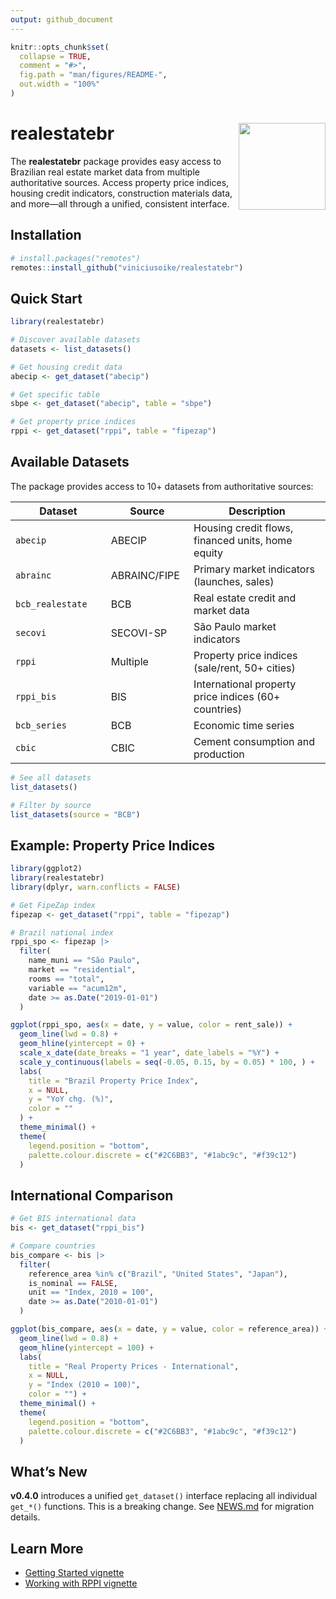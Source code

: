 ```yaml
---
output: github_document
---
```


<!-- README.md is generated from README.Rmd. Please edit that file -->

```r
knitr::opts_chunk$set(
  collapse = TRUE,
  comment = "#>",
  fig.path = "man/figures/README-",
  out.width = "100%"
)
```

# realestatebr <img src="man/figures/hexlogo.png" align="right" height="139" alt="" />

<!-- badges: start -->
<!-- badges: end -->

The **realestatebr** package provides easy access to Brazilian real estate market data from multiple authoritative sources. Access property price indices, housing credit indicators, construction materials data, and more—all through a unified, consistent interface.

## Installation

```r
# install.packages("remotes")
remotes::install_github("viniciusoike/realestatebr")
```

## Quick Start

```r
library(realestatebr)

# Discover available datasets
datasets <- list_datasets()

# Get housing credit data
abecip <- get_dataset("abecip")

# Get specific table
sbpe <- get_dataset("abecip", table = "sbpe")

# Get property price indices
rppi <- get_dataset("rppi", table = "fipezap")
```

## Available Datasets

The package provides access to 10+ datasets from authoritative sources:

| Dataset | Source | Description |
|---------|--------|-------------|
| `abecip` | ABECIP | Housing credit flows, financed units, home equity |
| `abrainc` | ABRAINC/FIPE | Primary market indicators (launches, sales) |
| `bcb_realestate` | BCB | Real estate credit and market data |
| `secovi` | SECOVI-SP | São Paulo market indicators |
| `rppi` | Multiple | Property price indices (sale/rent, 50+ cities) |
| `rppi_bis` | BIS | International property price indices (60+ countries) |
| `bcb_series` | BCB | Economic time series |
| `cbic` | CBIC | Cement consumption and production |

```r
# See all datasets
list_datasets()

# Filter by source
list_datasets(source = "BCB")
```

## Example: Property Price Indices

```r
library(ggplot2)
library(realestatebr)
library(dplyr, warn.conflicts = FALSE)

# Get FipeZap index
fipezap <- get_dataset("rppi", table = "fipezap")

# Brazil national index
rppi_spo <- fipezap |>
  filter(
    name_muni == "São Paulo",
    market == "residential",
    rooms == "total",
    variable == "acum12m",
    date >= as.Date("2019-01-01")
  )

ggplot(rppi_spo, aes(x = date, y = value, color = rent_sale)) +
  geom_line(lwd = 0.8) +
  geom_hline(yintercept = 0) +
  scale_x_date(date_breaks = "1 year", date_labels = "%Y") +
  scale_y_continuous(labels = seq(-0.05, 0.15, by = 0.05) * 100, ) +
  labs(
    title = "Brazil Property Price Index",
    x = NULL,
    y = "YoY chg. (%)",
    color = ""
  ) +
  theme_minimal() +
  theme(
    legend.position = "bottom",
    palette.colour.discrete = c("#2C6BB3", "#1abc9c", "#f39c12")
  )
```

## International Comparison

```r
# Get BIS international data
bis <- get_dataset("rppi_bis")

# Compare countries
bis_compare <- bis |>
  filter(
    reference_area %in% c("Brazil", "United States", "Japan"),
    is_nominal == FALSE,
    unit == "Index, 2010 = 100",
    date >= as.Date("2010-01-01")
  )

ggplot(bis_compare, aes(x = date, y = value, color = reference_area)) +
  geom_line(lwd = 0.8) +
  geom_hline(yintercept = 100) +
  labs(
    title = "Real Property Prices - International",
    x = NULL,
    y = "Index (2010 = 100)",
    color = "") +
  theme_minimal() +
  theme(
    legend.position = "bottom",
    palette.colour.discrete = c("#2C6BB3", "#1abc9c", "#f39c12")
  )
```

## What's New

**v0.4.0** introduces a unified `get_dataset()` interface replacing all individual `get_*()` functions. This is a breaking change. See [NEWS.md](NEWS.md) for migration details.

## Learn More

- [Getting Started vignette](vignettes/getting-started.Rmd)
- [Working with RPPI vignette](vignettes/working-with-rppi.Rmd)
